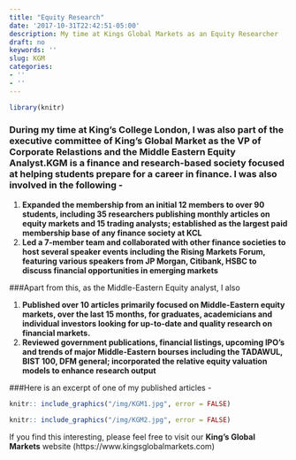 ```yaml
---
title: "Equity Research"
date: '2017-10-31T22:42:51-05:00'
description: My time at Kings Global Markets as an Equity Researcher
draft: no
keywords: ''
slug: KGM
categories:
- ''
- ''
---
```



```r

library(knitr)


```


### During my time at King's College London, I was also part of the executive committee of King's Global Market as the VP of Corporate Relastions and the Middle Eastern Equity Analyst.KGM is a finance and research-based society focused at helping students prepare for a career in finance. I was also involved in the following -

1. **Expanded the membership from an initial 12 members to over 90 students, including 35 researchers publishing monthly articles on equity markets and 15 trading analysts; established as the largest paid membership base of any finance society at KCL**
2. **Led a 7-member team and collaborated with other finance societies to host several speaker events including the Rising Markets Forum, featuring various speakers from JP Morgan, Citibank, HSBC to discuss financial opportunities in emerging markets**

###Apart from this, as the Middle-Eastern Equity analyst, I also 


1. **Published over 10 articles primarily focused on Middle-Eastern equity markets, over the last 15 months, for graduates, academicians and individual investors looking for up-to-date and quality research on financial markets.**
2. **Reviewed government publications, financial listings, upcoming IPO’s and trends of major Middle-Eastern bourses including the TADAWUL, BIST 100, DFM general; incorporated the relative equity valuation models to enhance research output**

###Here is an excerpt of one of my published articles - 

```r

knitr:: include_graphics("/img/KGM1.jpg", error = FALSE)

knitr:: include_graphics("/img/KGM2.jpg", error = FALSE)

```


If you find this interesting, please feel free to visit our **King's Global Markets** website (https://www.kingsglobalmarkets.com)



